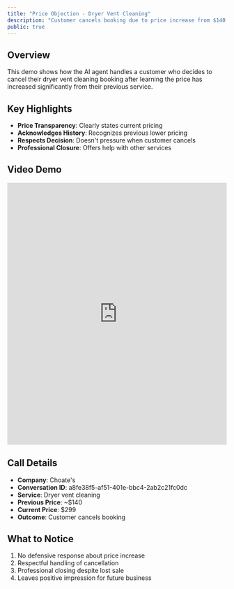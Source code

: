 ```yaml
---
title: "Price Objection - Dryer Vent Cleaning"
description: "Customer cancels booking due to price increase from $140 to $299"
public: true
---
```


## Overview

This demo shows how the AI agent handles a customer who decides to cancel their dryer vent cleaning booking after learning the price has increased significantly from their previous service.

## Key Highlights

- **Price Transparency**: Clearly states current pricing
- **Acknowledges History**: Recognizes previous lower pricing
- **Respects Decision**: Doesn't pressure when customer cancels
- **Professional Closure**: Offers help with other services

## Video Demo

<iframe
  src="https://share.descript.com/embed/IOn0QSd1NJx"
  width="100%"
  height="600"
  frameBorder="0"
  allowFullScreen
  className="rounded-xl"
></iframe>

## Call Details

- **Company**: Choate's
- **Conversation ID**: a8fe38f5-af51-401e-bbc4-2ab2c21fc0dc
- **Service**: Dryer vent cleaning
- **Previous Price**: ~$140
- **Current Price**: $299
- **Outcome**: Customer cancels booking

## What to Notice

1. No defensive response about price increase
2. Respectful handling of cancellation
3. Professional closing despite lost sale
4. Leaves positive impression for future business